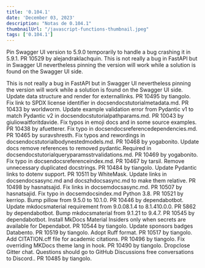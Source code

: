 ```yaml
--- 
title: '0.104.1' 
date: 'December 03, 2023' 
description: "Notas de 0.104.1" 
thumbnailUrl: "/javascript-functions-thumbnail.jpeg" 
tags: ['0.104.1'] 
--- 
```

<div> 
 Pin Swagger UI version to 5.9.0 temporarily to handle a bug crashing it in 5.9.1. PR 10529 by alejandraklachquin.
This is not really a bug in FastAPI but in Swagger UI nevertheless pinning the version will work while a solution is found on the Swagger UI side.

This is not really a bug in FastAPI but in Swagger UI nevertheless pinning the version will work while a solution is found on the Swagger UI side. Update data structure and render for externallinks. PR 10495 by tiangolo. Fix link to SPDX license identifier in docsendocstutorialmetadata.md. PR 10433 by worldworm. Update example validation error from Pydantic v1 to match Pydantic v2 in docsendocstutorialpathparams.md. PR 10043 by giuliowaitforitdavide. Fix typos in emoji docs and in some source examples. PR 10438 by afuetterer. Fix typo in docsendocsreferencedependencies.md. PR 10465 by suravshresth. Fix typos and rewordings in docsendocstutorialbodynestedmodels.md. PR 10468 by yogabonito. Update docs remove references to removed pydantic.Required in docsendocstutorialqueryparamsstrvalidations.md. PR 10469 by yogabonito. Fix typo in docsendocsreferenceindex.md. PR 10467 by tarsil. Remove unnecessary duplicated docstrings. PR 10484 by tiangolo. Update Pydantic links to dotenv support. PR 10511 by WhiteMask. Update links in docsendocsasync.md and docszhdocsasync.md to make them relative. PR 10498 by hasnatsajid. Fix links in docsemdocsasync.md. PR 10507 by hasnatsajid. Fix typo in docsemdocsindex.md Python 3.8. PR 10521 by kerriop. Bump pillow from 9.5.0 to 10.1.0. PR 10446 by dependabotbot. Update mkdocsmaterial requirement from 9.0.08.1.4 to 8.1.410.0.0. PR 5862 by dependabotbot. Bump mkdocsmaterial from 9.1.21 to 9.4.7. PR 10545 by dependabotbot. Install MkDocs Material Insiders only when secrets are available for Dependabot. PR 10544 by tiangolo. Update sponsors badges Databento. PR 10519 by tiangolo. Adopt Ruff format. PR 10517 by tiangolo. Add CITATION.cff file for academic citations. PR 10496 by tiangolo. Fix overriding MKDocs theme lang in hook. PR 10490 by tiangolo. Dropclose Gitter chat. Questions should go to GitHub Discussions free conversations to Discord.. PR 10485 by tiangolo. 
</div>